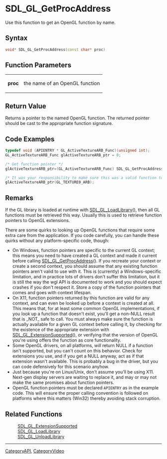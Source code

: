 
= SDL_GL_GetProcAddress =
Use this function to get an OpenGL function by name.


== Syntax ==
<syntaxhighlight lang='c++'>
void* SDL_GL_GetProcAddress(const char* proc)
</syntaxhighlight>

== Function Parameters ==
{|
|'''proc'''
|the name of an OpenGL function
|}

== Return Value ==
Returns a pointer to the named OpenGL function.  The returned pointer should be cast to the appropriate function signature.

== Code Examples ==
<syntaxhighlight lang='c++'>
typedef void (APIENTRY * GL_ActiveTextureARB_Func)(unsigned int);
GL_ActiveTextureARB_Func glActiveTextureARB_ptr = 0;

/* Get function pointer */
glActiveTextureARB_ptr=(GL_ActiveTextureARB_Func) SDL_GL_GetProcAddress("glActiveTextureARB");

/* It was your responsibility to make sure this was a valid function to call! */
glActiveTextureARB_ptr(GL_TEXTURE0_ARB);
</syntaxhighlight>

== Remarks ==
If the GL library is loaded at runtime with [[SDL_GL_LoadLibrary]](), then all GL functions must be retrieved this way. Usually this is used to retrieve function pointers to OpenGL extensions.

There are some quirks to looking up OpenGL functions that require some extra care from the application. If you code carefully, you can handle these quirks without any platform-specific code, though:
* On Windows, function pointers are specific to the current GL context; this means you need to have created a GL context and made it current before calling [[SDL_GL_GetProcAddress]](). If you recreate your context or create a second context, you should assume that any existing function pointers aren't valid to use with it. This is (currently) a Windows-specific limitation, and in practice lots of drivers don't suffer this limitation, but it is still the way the wgl API is documented to work and you should expect crashes if you don't respect it. Store a copy of the function pointers that comes and goes with context lifespan.
* On X11, function pointers returned by this function are valid for any context, and can even be looked up before a context is created at all. This means that, for at least some common OpenGL implementations, if you look up a function that doesn't exist, you'll get a non-NULL result that is _NOT_ safe to call. You must always make sure the function is actually available for a given GL context before calling it, by checking for the existence of the appropriate extension with [[SDL_GL_ExtensionSupported]](), or verifying that the version of OpenGL you're using offers the function as core functionality.
* Some OpenGL drivers, on all platforms, ''will'' return NULL if a function isn't supported, but you can't count on this behavior. Check for extensions you use, and if you get a NULL anyway, act as if that extension wasn't available. This is probably a bug in the driver, but you can code defensively for this scenario anyhow.
* Just because you're on Linux/Unix, don't assume you'll be using X11. Next-gen display servers are waiting to replace it, and may or may not make the same promises about function pointers.
* OpenGL function pointers must be declared <code>APIENTRY</code> as in the example code. This will ensure the proper calling convention is followed on platforms where this matters (Win32) thereby avoiding stack corruption.

== Related Functions ==
:[[SDL_GL_ExtensionSupported]]
:[[SDL_GL_LoadLibrary]]
:[[SDL_GL_UnloadLibrary]]

----
[[CategoryAPI]], [[CategoryVideo]]

